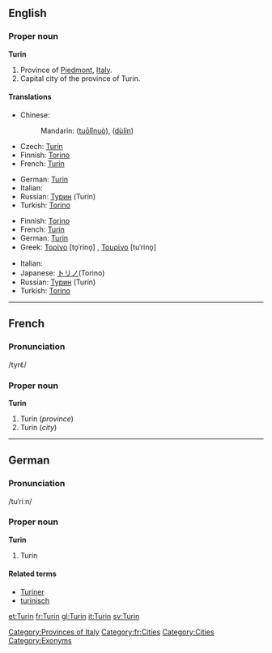 ==English==

===Proper noun===
'''Turin'''

# Province of [[Piedmont]], [[Italy]].
# Capital city of the province of Turin.

====Translations====
{{trans-top|province}}
* Chinese:
*: Mandarin: {{zh-ts|托里諾|托里诺}} ([[tuō]][[lǐ]][[nuò]]), {{zh-ts|杜林|杜林}} ([[dù]][[lín]])
* Czech: [[Turín]]
* Finnish: [[Torino#Finnish|Torino]]
* French: [[Turin#French|Turin]]
{{trans-mid}}
* German: [[Turin#German|Turin]]
* Italian: {{t|it|Torino}}
* Russian: [[Турин]] (Turín)
* Turkish: [[Torino]]
{{trans-bottom}}

{{trans-top|city}}
* Finnish: [[Torino#Finnish|Torino]]
* French: [[Turin#French|Turin]]
* German: [[Turin#German|Turin]] {{n}}
* Greek: [[Τορίνο]] [to̞ˈrino̞] {{n}}, [[Τουρίνο]] [tuˈrino̞] {{n}}
{{trans-mid}}
* Italian: {{t|it|Torino|f}}
* Japanese: [[トリノ]](Torino)
* Russian: [[Турин]] (Turín) {{m}}
* Turkish: [[Torino]]
{{trans-bottom}}

[[Category:Provinces of Italy]]

----

==French==

===Pronunciation===
/tyrɛ̃/

===Proper noun===
'''Turin'''

# Turin (''province'')
# Turin (''city'')

[[Category:fr:Cities]]

----

==German==

===Pronunciation===
/tuˈriːn/

===Proper noun===
'''Turin'''

# Turin

====Related terms====
* [[Turiner]]
* [[turinisch]]

[[Category:Cities]]
[[Category:Exonyms]]

[[et:Turin]]
[[fr:Turin]]
[[gl:Turin]]
[[it:Turin]]
[[sv:Turin]]